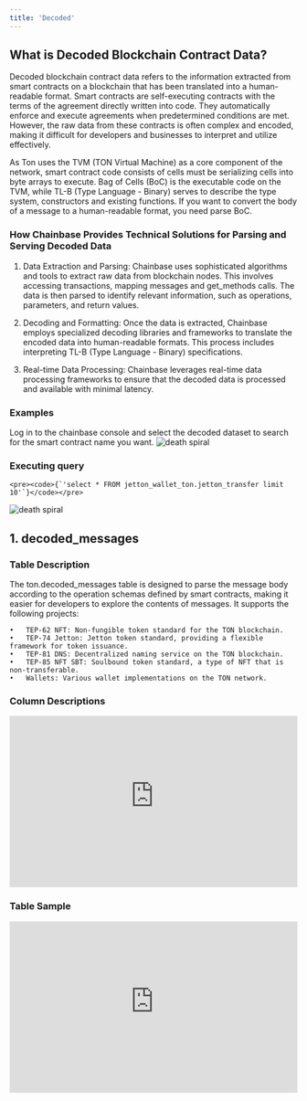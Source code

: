 ```yaml
---
title: 'Decoded'
---
```

## What is Decoded Blockchain Contract Data?

Decoded blockchain contract data refers to the information extracted from smart contracts on a blockchain that has been translated into a human-readable format. Smart contracts are self-executing contracts with the terms of the agreement directly written into code. They automatically enforce and execute agreements when predetermined conditions are met. However, the raw data from these contracts is often complex and encoded, making it difficult for developers and businesses to interpret and utilize effectively.

As Ton uses the TVM (TON Virtual Machine) as a core component of the network, smart contract code consists of cells must be serializing cells into byte arrays to execute. Bag of Cells (BoC) is the executable code on the TVM, while TL-B (Type Language - Binary) serves to describe the type system, constructors and existing functions. If you want to convert the body of a message to a  human-readable format, you need parse BoC.

### How Chainbase Provides Technical Solutions for Parsing and Serving Decoded Data

1. Data Extraction and Parsing: Chainbase uses sophisticated algorithms and tools to extract raw data from blockchain nodes. This involves accessing transactions, mapping messages and get_methods calls. The data is then parsed to identify relevant information, such as operations, parameters, and return values.

2. Decoding and Formatting: Once the data is extracted, Chainbase employs specialized decoding libraries and frameworks to translate the encoded data into human-readable formats. This process includes interpreting TL-B (Type Language - Binary) specifications.

3. Real-time Data Processing: Chainbase leverages real-time data processing frameworks to ensure that the decoded data is processed and available with minimal latency.

### Examples

Log in to the chainbase console and select the decoded dataset to search for the smart contract name you want.
![death spiral](../../images/catalog/ton-decoded-search.png)

### Executing query

    <pre><code>{`'select * FROM jetton_wallet_ton.jetton_transfer limit 10'`}</code></pre>

![death spiral](../../images/catalog/decoded_ton_query.png)

## 1. decoded_messages
### Table Description
The ton.decoded_messages table is designed to parse the message body according to the operation schemas defined by smart contracts, making it easier for developers to explore the contents of messages. It supports the following projects:

	•	TEP-62 NFT: Non-fungible token standard for the TON blockchain.
	•	TEP-74 Jetton: Jetton token standard, providing a flexible framework for token issuance.
	•	TEP-81 DNS: Decentralized naming service on the TON blockchain.
	•	TEP-85 NFT SBT: Soulbound token standard, a type of NFT that is non-transferable.
	•	Wallets: Various wallet implementations on the TON network.
### Column Descriptions

<div>
    <iframe
        src="https://doc-embed-app.chainbasehq.com/columns/ton.decoded_messages"
        width="100%"
        height="300px"
        frameBorder="0"
        scrolling="no"
    ></iframe>
</div>

### Table Sample

<div>
    <iframe
        src="https://doc-embed-app.chainbasehq.com/data/ton.decoded_messages"
        width="100%"
        height="300px"
        frameBorder="0"
        scrolling="no"
    ></iframe>
</div>